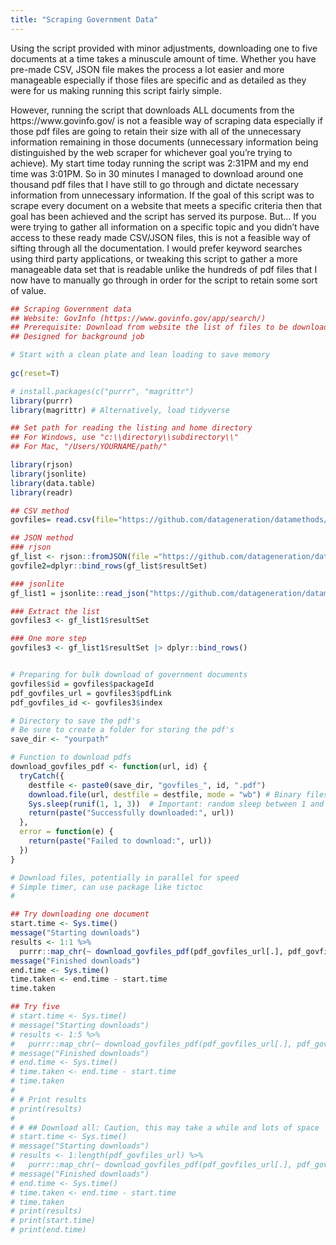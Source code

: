 ```yaml
---
title: "Scraping Government Data"
---
```


Using the script provided with minor adjustments, downloading one to five documents at a time takes a minuscule amount of time. Whether you have pre-made CSV, JSON file makes the process a lot easier and more manageable especially if those files are specific and as detailed as they were for us making running this script fairly simple.

However, running the script that downloads ALL documents from the https://www.govinfo.gov/ is not a feasible way of scraping data especially if those pdf files are going to retain their size with all of the unnecessary information remaining in those documents (unnecessary information being distinguished by the web scraper for whichever goal you're trying to achieve). My start time today running the script was 2:31PM and my end time was 3:01PM. So in 30 minutes I managed to download around one thousand pdf files that I have still to go through and dictate necessary information from unnecessary information. If the goal of this script was to scrape every document on a website that meets a specific criteria then that goal has been achieved and the script has served its purpose. But... If you were trying to gather all information on a specific topic and you didn't have access to these ready made CSV/JSON files, this is not a feasible way of sifting through all the documentation. I would prefer keyword searches using third party applications, or tweaking this script to gather a more manageable data set that is readable unlike the hundreds of pdf files that I now have to manually go through in order for the script to retain some sort of value. 

```r
## Scraping Government data
## Website: GovInfo (https://www.govinfo.gov/app/search/)
## Prerequisite: Download from website the list of files to be downloaded
## Designed for background job

# Start with a clean plate and lean loading to save memory
 
gc(reset=T)

# install.packages(c("purrr", "magrittr")
library(purrr)
library(magrittr) # Alternatively, load tidyverse

## Set path for reading the listing and home directory
## For Windows, use "c:\\directory\\subdirectory\\"
## For Mac, "/Users/YOURNAME/path/"

library(rjson)
library(jsonlite)
library(data.table)
library(readr)

## CSV method
govfiles= read.csv(file="https://github.com/datageneration/datamethods/raw/refs/heads/master/webdata/govinfo-search-results-2024-10-13T07_10_42.csv", skip=2)

## JSON method
### rjson
gf_list <- rjson::fromJSON(file ="https://github.com/datageneration/datamethods/raw/refs/heads/master/webdata/govinfo-search-results-2024-10-13T07_18_29.json")
govfile2=dplyr::bind_rows(gf_list$resultSet)

### jsonlite
gf_list1 = jsonlite::read_json("https://github.com/datageneration/datamethods/raw/refs/heads/master/webdata/govinfo-search-results-2024-10-13T07_18_29.json")

### Extract the list
govfiles3 <- gf_list1$resultSet

### One more step
govfiles3 <- gf_list1$resultSet |> dplyr::bind_rows()


# Preparing for bulk download of government documents
govfiles$id = govfiles$packageId
pdf_govfiles_url = govfiles3$pdfLink
pdf_govfiles_id <- govfiles3$index

# Directory to save the pdf's
# Be sure to create a folder for storing the pdf's
save_dir <- "yourpath"

# Function to download pdfs
download_govfiles_pdf <- function(url, id) {
  tryCatch({
    destfile <- paste0(save_dir, "govfiles_", id, ".pdf")
    download.file(url, destfile = destfile, mode = "wb") # Binary files
    Sys.sleep(runif(1, 1, 3))  # Important: random sleep between 1 and 3 seconds to avoid suspicion of "hacking" the server
    return(paste("Successfully downloaded:", url))
  },
  error = function(e) {
    return(paste("Failed to download:", url))
  })
}

# Download files, potentially in parallel for speed
# Simple timer, can use package like tictoc
# 

## Try downloading one document
start.time <- Sys.time()
message("Starting downloads")
results <- 1:1 %>%
  purrr::map_chr(~ download_govfiles_pdf(pdf_govfiles_url[.], pdf_govfiles_id[.]))
message("Finished downloads")
end.time <- Sys.time()
time.taken <- end.time - start.time
time.taken

## Try five
# start.time <- Sys.time()
# message("Starting downloads")
# results <- 1:5 %>% 
#   purrr::map_chr(~ download_govfiles_pdf(pdf_govfiles_url[.], pdf_govfiles_id[.]))
# message("Finished downloads")
# end.time <- Sys.time()
# time.taken <- end.time - start.time
# time.taken
# 
# # Print results
# print(results)
# 
# # ## Download all: Caution, this may take a while and lots of space
# start.time <- Sys.time()
# message("Starting downloads")
# results <- 1:length(pdf_govfiles_url) %>%
#   purrr::map_chr(~ download_govfiles_pdf(pdf_govfiles_url[.], pdf_govfiles_id[.]))
# message("Finished downloads")
# end.time <- Sys.time()
# time.taken <- end.time - start.time
# time.taken
# print(results)
# print(start.time)
# print(end.time)
```